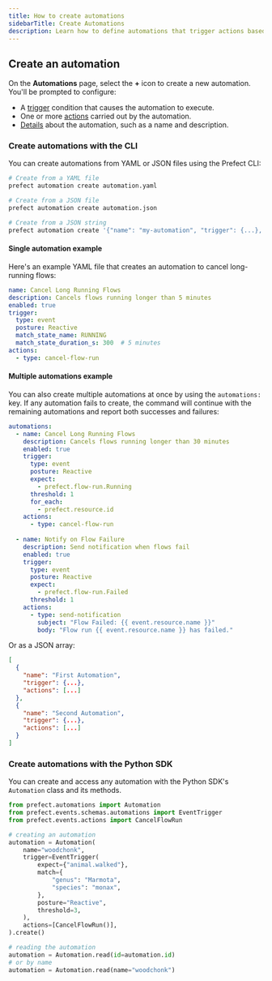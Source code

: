```yaml
---
title: How to create automations
sidebarTitle: Create Automations
description: Learn how to define automations that trigger actions based on events.
---
```


## Create an automation

On the **Automations** page, select the **+** icon to create a new automation. You'll be prompted to configure:

- A [trigger](#triggers) condition that causes the automation to execute.
- One or more [actions](#actions) carried out by the automation.
- [Details](#details) about the automation, such as a name and description.


<COMBINED name="automations" hrefTF={automations.tf} hrefAPI={automations.api} hrefCLI={automations.cli} />


### Create automations with the CLI

You can create automations from YAML or JSON files using the Prefect CLI:

```bash
# Create from a YAML file
prefect automation create automation.yaml

# Create from a JSON file  
prefect automation create automation.json

# Create from a JSON string
prefect automation create '{"name": "my-automation", "trigger": {...}, "actions": [...]}'
```

#### Single automation example

Here's an example YAML file that creates an automation to cancel long-running flows:

```yaml
name: Cancel Long Running Flows
description: Cancels flows running longer than 5 minutes
enabled: true
trigger:
  type: event
  posture: Reactive
  match_state_name: RUNNING
  match_state_duration_s: 300  # 5 minutes
actions:
  - type: cancel-flow-run
```

#### Multiple automations example

You can also create multiple automations at once by using the `automations:` key. If any automation fails to create, the command will continue with the remaining automations and report both successes and failures:

```yaml
automations:
  - name: Cancel Long Running Flows
    description: Cancels flows running longer than 30 minutes
    enabled: true
    trigger:
      type: event
      posture: Reactive
      expect:
        - prefect.flow-run.Running
      threshold: 1
      for_each:
        - prefect.resource.id
    actions:
      - type: cancel-flow-run
        
  - name: Notify on Flow Failure
    description: Send notification when flows fail
    enabled: true
    trigger:
      type: event
      posture: Reactive
      expect:
        - prefect.flow-run.Failed
      threshold: 1
    actions:
      - type: send-notification
        subject: "Flow Failed: {{ event.resource.name }}"
        body: "Flow run {{ event.resource.name }} has failed."
```

Or as a JSON array:

```json
[
  {
    "name": "First Automation",
    "trigger": {...},
    "actions": [...]
  },
  {
    "name": "Second Automation", 
    "trigger": {...},
    "actions": [...]
  }
]
```

### Create automations with the Python SDK

You can create and access any automation with the Python SDK's `Automation` class and its methods.
```python
from prefect.automations import Automation
from prefect.events.schemas.automations import EventTrigger
from prefect.events.actions import CancelFlowRun

# creating an automation
automation = Automation(
    name="woodchonk",
    trigger=EventTrigger(
        expect={"animal.walked"},
        match={
            "genus": "Marmota",
            "species": "monax",
        },
        posture="Reactive",
        threshold=3,
    ),
    actions=[CancelFlowRun()],
).create()

# reading the automation
automation = Automation.read(id=automation.id)
# or by name
automation = Automation.read(name="woodchonk")
```